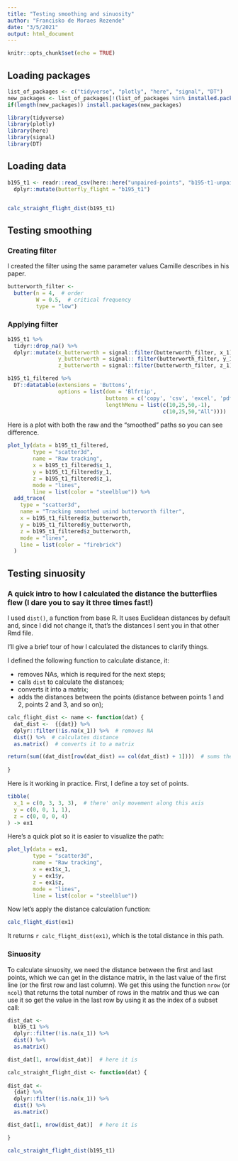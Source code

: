 ```yaml
---
title: "Testing smoothing and sinuosity"
author: "Francisko de Moraes Rezende"
date: "3/5/2021"
output: html_document
---
```


```r
knitr::opts_chunk$set(echo = TRUE)
```

## Loading packages

```r
list_of_packages <- c("tidyverse", "plotly", "here", "signal", "DT")
new_packages <- list_of_packages[!(list_of_packages %in% installed.packages()[,"Package"])]
if(length(new_packages)) install.packages(new_packages)

library(tidyverse)
library(plotly)
library(here)
library(signal)
library(DT)
```

## Loading data

```r
b195_t1 <- readr::read_csv(here::here("unpaired-points", "b195-t1-unpaired-points-xyz.csv")) %>% 
  dplyr::mutate(butterfly_flight = "b195_t1") 


calc_straight_flight_dist(b195_t1)
```

## Testing smoothing

### Creating filter

I created the filter using the same parameter values Camille describes in his paper.

```r
butterworth_filter <-
  butter(n = 4,  # order
         W = 0.5,  # critical frequency
         type = "low")
```

### Applying filter

```r
b195_t1 %>% 
  tidyr::drop_na() %>% 
  dplyr::mutate(x_butterworth = signal::filter(butterworth_filter, x_1),
                y_butterworth = signal:: filter(butterworth_filter, y_1),
                z_butterworth = signal::filter(butterworth_filter, z_1)) -> b195_t1_filtered

b195_t1_filtered %>% 
  DT::datatable(extensions = 'Buttons',
                options = list(dom = 'Blfrtip',
                               buttons = c('copy', 'csv', 'excel', 'pdf', 'print'),
                               lengthMenu = list(c(10,25,50,-1),
                                                 c(10,25,50,"All"))))
```

Here is a plot with both the raw and the "smoothed" paths so you can see difference.

```r
plot_ly(data = b195_t1_filtered,
        type = "scatter3d",
        name = "Raw tracking",
        x = b195_t1_filtered$x_1,
        y = b195_t1_filtered$y_1,
        z = b195_t1_filtered$z_1,
        mode = "lines",
        line = list(color = "steelblue")) %>% 
  add_trace(
    type = "scatter3d",
    name = "Tracking smoothed usind butterworth filter",
    x = b195_t1_filtered$x_butterworth,
    y = b195_t1_filtered$y_butterworth,
    z = b195_t1_filtered$z_butterworth,
    mode = "lines",
    line = list(color = "firebrick")
  )
```

## Testing sinuosity

### A quick intro to how I calculated the distance the butterflies flew (I dare you to say it three times fast!)

I used `dist()`, a function from base R. It uses Euclidean distances by default and, since I did not change it, that's the distances I sent you in that other Rmd file.

I'll give a brief tour of how I calculated the distances to clarify things.

I defined the following function to calculate distance, it:

  + removes NAs, which is required for the next steps;
  + calls `dist` to calculate the distances;
  + converts it into a matrix;
  + adds the distances between the points (distance between points 1 and 2, points 2 and 3, and so on);

```r
calc_flight_dist <- name <- function(dat) {
  dat_dist <-  {{dat}} %>% 
  dplyr::filter(!is.na(x_1)) %>%  # removes NA
  dist() %>%  # calculates distance
  as.matrix()  # converts it to a matrix

return(sum((dat_dist[row(dat_dist) == col(dat_dist) + 1])))  # sums the distance between points by summing the points in line n and column n + 1
  
}
```


Here is it working in practice. First, I define a toy set of points.

```r
tibble(
  x_1 = c(0, 3, 3, 3),  # there' only movement along this axis
  y = c(0, 0, 1, 1),
  z = c(0, 0, 0, 4)
) -> ex1
```

Here's a quick plot so it is easier to visualize the path:

```r
plot_ly(data = ex1,
        type = "scatter3d",
        name = "Raw tracking",
        x = ex1$x_1,
        y = ex1$y,
        z = ex1$z,
        mode = "lines",
        line = list(color = "steelblue"))
```

Now let's apply the distance calculation function:

```r
calc_flight_dist(ex1)
```

It returns `r calc_flight_dist(ex1)`, which is the total distance in this path.

### Sinuosity

To calculate sinuosity, we need the distance between the first and last points, which we can get in the distance matrix, in the last value of the first line (or the first row and last column). We get this using the function `nrow` (or `ncol`) that returns the total number of rows in the matrix and thus we can use it so get the value in the last row by using it as the index of a subset call:

```r
dist_dat <- 
  b195_t1 %>% 
  dplyr::filter(!is.na(x_1)) %>%
  dist() %>% 
  as.matrix()

dist_dat[1, nrow(dist_dat)]  # here it is
```

```r
calc_straight_flight_dist <- function(dat) {
  
dist_dat <- 
  {dat} %>% 
  dplyr::filter(!is.na(x_1)) %>%
  dist() %>% 
  as.matrix()

dist_dat[1, nrow(dist_dat)]  # here it is

}

calc_straight_flight_dist(b195_t1)
```

